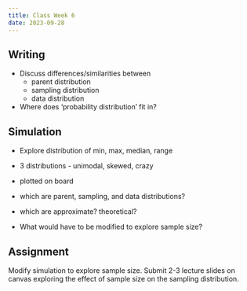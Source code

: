 ```yaml
---
title: Class Week 6
date: 2023-09-28
---
```


## Writing

- Discuss differences/similarities between 
    - parent distribution
    - sampling distribution
    - data distribution
- Where does 'probability distribution' fit in?

## Simulation

- Explore distribution of min, max, median, range
- 3 distributions - unimodal, skewed, crazy
- plotted on board
- which are parent, sampling, and data distributions?
- which are approximate? theoretical?

- What would have to be modified to explore sample size?


## Assignment

Modify simulation to explore sample size.
Submit 2-3 lecture slides on canvas exploring the effect of sample size on the sampling distribution. 

